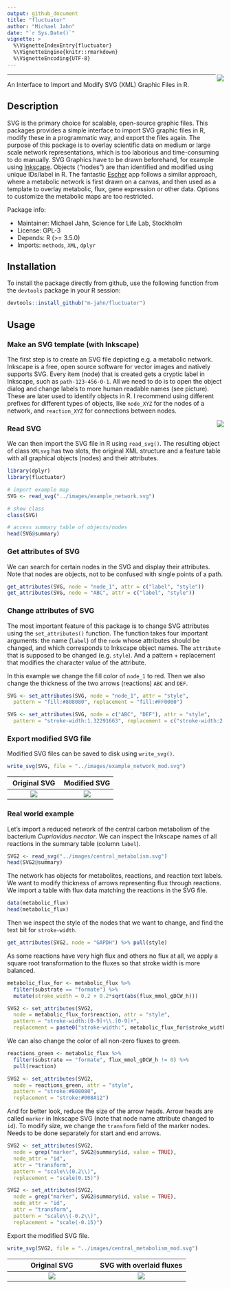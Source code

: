 ```yaml
---
output: github_document
title: "fluctuator"
author: "Michael Jahn"
date: "`r Sys.Date()`"
vignette: >
  %\VignetteIndexEntry{fluctuator}
  %\VignetteEngine{knitr::rmarkdown}
  %\VignetteEncoding{UTF-8}
---
```


<!-- include logo-->
<img src="../images/logo.png" align="right" />

***

An Interface to Import and Modify SVG (XML) Graphic Files in R.

## Description

SVG is the primary choice for scalable, open-source graphic files. This packages provides a simple interface to import SVG graphic files in R, modify these in a programmatic way, and export the files again. The purpose of this package is to overlay scientific data on medium or large scale network representations, which is too laborious and time-consuming to do manually. SVG Graphics have to be drawn beforehand, for example using [Inkscape](https://inkscape.org/). Objects ("nodes") are than identified and modified using unique IDs/label in R. The fantastic [Escher](https://escher.github.io/#/) app follows a similar approach, where a metabolic network is first drawn on a canvas, and then used as a template to overlay metabolic, flux, gene expression or other data.
Options to customize the metabolic maps are too restricted.

Package info:

- Maintainer: Michael Jahn, Science for Life Lab, Stockholm
- License: GPL-3
- Depends: R (>= 3.5.0)
- Imports: `methods`, `XML`, `dplyr`

## Installation

To install the package directly from github, use the following function from the `devtools` package in your R session:

```r
devtools::install_github("m-jahn/fluctuator")
```


## Usage

### Make an SVG template (with Inkscape)

The first step is to create an SVG file depicting e.g. a metabolic network. Inkscape is a free, open source software for vector images and natively supports SVG. Every item (node) that is created gets a cryptic label in Inkscape, such as `path-123-456-0-1`. All we need to do is to open the object dialog and change labels to more human readable names (see picture). These are later used to identify objects in R. I recommend using different prefixes for different types of objects, like `node_XYZ` for the nodes of a network, and `reaction_XYZ` for connections between nodes.

<!-- include logo-->
<img src="../images/make_template.png" align="right" />


### Read SVG

We can then import the SVG file in R using `read_svg()`. The resulting object of class `XMLsvg` has two slots, the original XML structure and a feature table with all graphical objects (nodes) and their attributes.

```r
library(dplyr)
library(fluctuator)

# import example map
SVG <- read_svg("../images/example_network.svg")

# show class
class(SVG)

# access summary table of objects/nodes
head(SVG@summary)
```
### Get attributes of SVG

We can search for certain nodes in the SVG and display their attributes. Note that nodes are objects, not to be confused with single points of a path.

```r
get_attributes(SVG, node = "node_1", attr = c("label", "style"))
get_attributes(SVG, node = "ABC", attr = c("label", "style"))
```

### Change attributes of SVG

The most important feature of this package is to change SVG attributes using the `set_attributes()` function.
The function takes four important arguments: the name (`label`) of the `node` whose attributes should be changed, and which corresponds to Inkscape object names. The `attribute` that is supposed to be changed (e.g. `style`). And a pattern + replacement that modifies the character value of the attribute.

In this example we change the fill color of `node_1` to red. Then we also change the thickness of the two arrows (reactions) `ABC` and `DEF`.

```r
SVG <- set_attributes(SVG, node = "node_1", attr = "style",
  pattern = "fill:#808080", replacement = "fill:#FF0000")

SVG <- set_attributes(SVG, node = c("ABC", "DEF"), attr = "style",
  pattern = "stroke-width:1.32291663", replacement = c("stroke-width:2.5", "stroke-width:0.5"))
```

### Export modified SVG file

Modified SVG files can be saved to disk using `write_svg()`.

```r
write_svg(SVG, file = "../images/example_network_mod.svg")
```

Original SVG                        |  Modified SVG
:-------------------------:|:-------------------------:
![](../images/example_network.png)  |  ![](../images/example_network_mod.png)


### Real world example

Let's import a reduced network of the central carbon metabolism of the bacterium *Cupriavidus necator*. We can inspect the Inkscape names of all reactions in the summary table (column `label`).


```r
SVG2 <- read_svg("../images/central_metabolism.svg")
head(SVG2@summary)
```

The network has objects for metabolites, reactions, and reaction text labels. We want to modify thickness of arrows representing flux through reactions. We import a table with flux data matching the reactions in the SVG file.

```r
data(metabolic_flux)
head(metabolic_flux)
```

Then we inspect the style of the nodes that we want to change, and find the text bit for `stroke-width`.

```r
get_attributes(SVG2, node = "GAPDH") %>% pull(style)
```

As some reactions have very high flux and others no flux at all, we apply a square root transformation to the fluxes so that stroke width is more balanced.

```r
metabolic_flux_for <- metabolic_flux %>%
  filter(substrate == "formate") %>%
  mutate(stroke_width = 0.2 + 0.2*sqrt(abs(flux_mmol_gDCW_h)))

SVG2 <- set_attributes(SVG2,
  node = metabolic_flux_for$reaction, attr = "style",
  pattern = "stroke-width:[0-9]+\\.[0-9]+",
  replacement = paste0("stroke-width:", metabolic_flux_for$stroke_width))
```

We can also change the color of all non-zero fluxes to green.

```r
reactions_green <- metabolic_flux %>%
  filter(substrate == "formate", flux_mmol_gDCW_h != 0) %>%
  pull(reaction)

SVG2 <- set_attributes(SVG2,
  node = reactions_green, attr = "style",
  pattern = "stroke:#808080",
  replacement = "stroke:#008A12")
```

And for better look, reduce the size of the arrow heads. Arrow heads are called `marker` in Inkscape SVG (note that node name attribute changed to `id`). To modify size, we change the `transform` field of the marker nodes. Needs to be done separately for start and end arrows.

```r
SVG2 <- set_attributes(SVG2, 
  node = grep("marker", SVG2@summary$id, value = TRUE),
  node_attr = "id",
  attr = "transform",
  pattern = "scale\\(0.2\\)",
  replacement = "scale(0.15)")

SVG2 <- set_attributes(SVG2, 
  node = grep("marker", SVG2@summary$id, value = TRUE),
  node_attr = "id",
  attr = "transform",
  pattern = "scale\\(-0.2\\)",
  replacement = "scale(-0.15)")
```

Export the modified SVG file.

```r
write_svg(SVG2, file = "../images/central_metabolism_mod.svg")
```


Original SVG               |  SVG with overlaid fluxes
:-------------------------:|:-------------------------:
![](../images/central_metabolism.png)  |  ![](../images/central_metabolism_mod.png)


